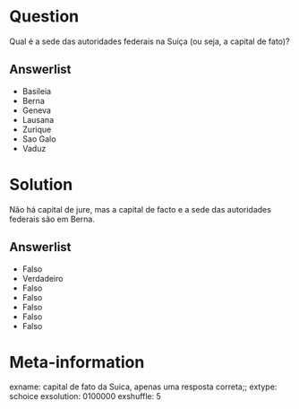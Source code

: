 Question
========
Qual é a sede das autoridades federais na Suíça (ou seja, a capital de fato)?

Answerlist
----------
* Basileia
* Berna
* Geneva 
* Lausana 
* Zurique 
* Sao Galo
* Vaduz 


Solution
========
Não há capital de jure, mas a capital de facto e a sede das autoridades federais são em Berna.

Answerlist
----------
* Falso
* Verdadeiro
* Falso
* Falso
* Falso
* Falso
* Falso


Meta-information
================
exname: capital de fato da Suica, apenas uma resposta correta;;
extype: schoice
exsolution: 0100000
exshuffle: 5
